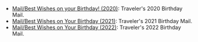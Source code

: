 {{Disambiguation}}
* [[Mail/Best Wishes on your Birthday! (2020)]]: Traveler's 2020 Birthday Mail.
* [[Mail/Best Wishes on Your Birthday (2021)]]: Traveler's 2021 Birthday Mail.
* [[Mail/Best Wishes on Your Birthday (2022)]]: Traveler's 2022 Birthday Mail.
